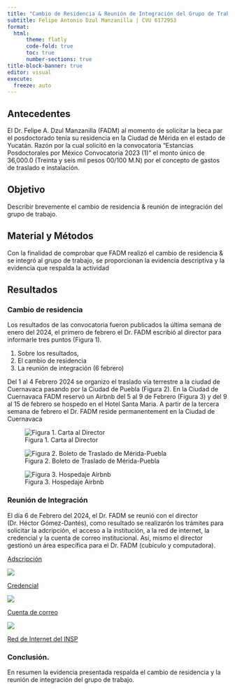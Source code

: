 ```yaml
---
title: "Cambio de Residencia & Reunión de Integración del Grupo de Trabajo"
subtitle: Felipe Antonio Dzul Manzanilla | CVU 6172953
format: 
  html:
      theme: flatly
      code-fold: true
      toc: true
      number-sections: true
title-block-banner: true
editor: visual
execute:
  freeze: auto
---
```


## Antecedentes

El Dr. Felipe A. Dzul Manzanilla (FADM) al momento de solicitar la beca par el posdoctorado tenía su residencia en la Ciudad de Mérida en el estado de Yucatán. Razón por la cual solicitó en la convocatoria "Estancias Posdoctorales por México Convocatoria 2023 (1)" el monto único de 36,000.0 (Treinta y seis mil pesos 00/100 M.N) por el concepto de gastos de traslado e instalación.


## Objetivo

Describir brevemente el cambio de residencia & reunión de integración del grupo de trabajo.

## Material y Métodos

Con la finalidad de comprobar que FADM realizó el cambio de residencia & se integró al grupo de trabajo, se proporcionan la evidencia descriptiva y la evidencia que respalda la actividad

## Resultados


### Cambio de residencia 

Los resultados de las convocatoria fueron publicados la última semana de enero del 2024, el primero de febrero el Dr. FADM escribió al director para informarle tres puntos (Figura 1).

 1) Sobre los resultados,
 2) El cambio de residencia
 3) La reunión de integración (6 febrero)

Del 1 al 4 Febrero 2024 se organizo el traslado vía terrestre a la ciudad de Cuernavaca pasando por la Ciudad de Puebla (Figura 2). En la Ciudad de Cuernavaca FADM reservó un Airbnb del 5 al 9 de Febrero (Figura 3) y del 9 al 15 de febrero se hospedo en el Hotel Santa Maria. A partir de la tercera semana de febrero el Dr. FADM reside permanentement en la Ciudad de Cuernavaca


![Figura 1. Carta al Director](carta_HGD.png)


![Figura 2. Boleto de Traslado de Mérida-Puebla](boleto_ado.png)

![Figura 3. Hospedaje Airbnb](hospedaje_airbnb.png)

### Reunión de Integración

El día 6 de Febrero del 2024, el Dr. FADM se reunió con el director (Dr. Héctor Gómez-Dantés), como resultado se realizarón los trámites para solicitar la adcripción, el acceso a la institución, a la red de internet, la credencial y la cuenta de correo institucional. Así, mismo el director gestionó un área específica para el Dr. FADM (cubículo y computadora).


[Adscripción](https://www.insp.mx/centros/sistemas-de-salud/investigador/dzul-manzanilla-felipe-antonio)

[![](insp_adcripción.png)](https://www.insp.mx/centros/sistemas-de-salud/investigador/dzul-manzanilla-felipe-antonio)

[Credencial](https://github.com/fdzul/cambio_residencia/blob/main/credencial_fadm.pdf)

[![](credencial_fadm.png)](https://github.com/fdzul/cambio_residencia/blob/main/credencial_fadm.pdf)


[Cuenta de correo](https://github.com/fdzul/cambio_residencia/blob/main/email_insp.png)

[![](email_insp.png)](https://github.com/fdzul/cambio_residencia/blob/main/email_insp.png)


[Red de Internet del INSP]()


### Conclusión.

En resumen la evidencia presentada respalda el cambio de residencia y  la reunión de integración del grupo de trabajo.



